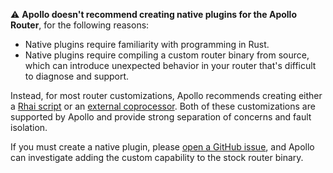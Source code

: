 ⚠️ **Apollo doesn't recommend creating native plugins for the Apollo Router**, for the following reasons:

- Native plugins require familiarity with programming in Rust.
- Native plugins require compiling a custom router binary from source, which can introduce unexpected behavior in your router that's difficult to diagnose and support.

Instead, for most router customizations, Apollo recommends creating either a [Rhai script](https://www.apollographql.com/docs/router/customizations/rhai/) or an [external coprocessor](https://www.apollographql.com/docs/router/customizations/coprocessor). Both of these customizations are supported by Apollo and provide strong separation of concerns and fault isolation.

If you must create a native plugin, please [open a GitHub issue](https://github.com/apollographql/router/issues), and Apollo can investigate adding the custom capability to the stock router binary.
